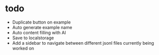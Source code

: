 # todo

- Duplicate button on example
- Auto generate example name
- Auto content filling with AI
- Save to localstorage
- Add a sidebar to navigate between different jsonl files currently being worked on
